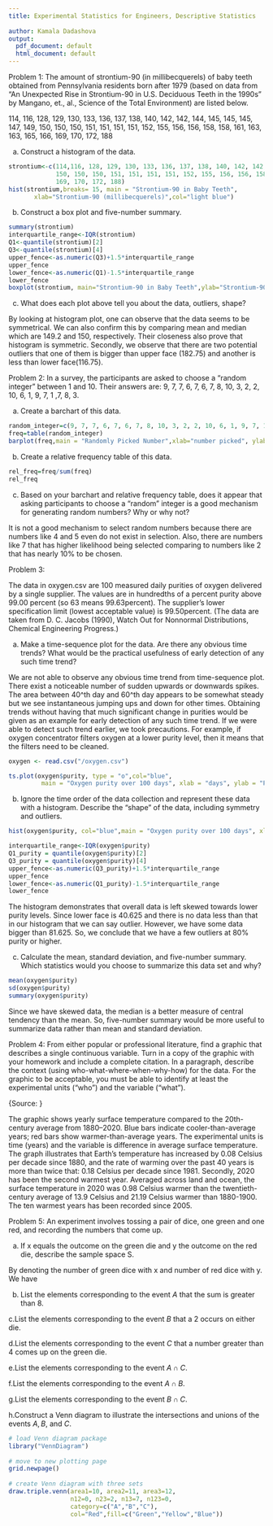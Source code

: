 ```yaml
---
title: Experimental Statistics for Engineers, Descriptive Statistics
       
author: Kamala Dadashova
output:
  pdf_document: default
  html_document: default
---
```

Problem 1: The amount of strontium-90 (in millibecquerels) of baby teeth obtained from Pennsylvania residents born after 1979 (based on data from “An Unexpected Rise in Strontium-90 in U.S. Deciduous Teeth in the 1990s” by Mangano, et., al., Science of the Total Environment) are listed below.

114, 116, 128, 129, 130, 133, 136, 137, 138, 140, 142, 142, 144, 145, 145, 145, 147, 149, 150, 150, 150, 151, 151, 151, 151, 152, 155, 156, 156, 158, 158, 161, 163, 163, 165, 166, 169, 170, 172, 188

a. Construct a histogram of the data.
```r
strontium<-c(114,116, 128, 129, 130, 133, 136, 137, 138, 140, 142, 142, 144, 145, 145, 145, 147, 149,
             150, 150, 150, 151, 151, 151, 151, 152, 155, 156, 156, 158, 158, 161, 163, 163, 165, 166,
             169, 170, 172, 188)
hist(strontium,breaks= 15, main = "Strontium-90 in Baby Teeth",
       xlab="Strontium-90 (millibecquerels)",col="light blue")

```


b. Construct a box plot and five-number summary.
```r
summary(strontium)
interquartile_range<-IQR(strontium)
Q1<-quantile(strontium)[2]
Q3<-quantile(strontium)[4]
upper_fence<-as.numeric(Q3)+1.5*interquartile_range
upper_fence
lower_fence<-as.numeric(Q1)-1.5*interquartile_range
lower_fence
boxplot(strontium, main="Strontium-90 in Baby Teeth",ylab="Strontium-90 (millibecquerels)")

```


c. What does each plot above tell you about the data, outliers, shape?

By looking at histogram plot, one can observe that the data seems to be symmetrical. We can also confirm this by comparing mean and median which are 149.2 and 150, respectively. Their closeness also prove that histogram is symmetric. Secondly, we observe that there are two potential outliers that one of them is bigger than upper face (182.75) and another is less than lower face(116.75).


```{=latex}
\vspace{1 cm}
````

Problem 2: In a survey, the participants are asked to choose a “random integer” between 1 and 10.
Their answers are: 9, 7, 7, 6, 7, 6, 7, 8, 10, 3, 2, 2, 10, 6, 1, 9, 7, 1 ,7, 8, 3.

a. Create a barchart of this data.
```r
random_integer=c(9, 7, 7, 6, 7, 6, 7, 8, 10, 3, 2, 2, 10, 6, 1, 9, 7, 1, 7, 8, 3)
freq=table(random_integer)
barplot(freq,main = "Randomly Picked Number",xlab="number picked", ylab="frequency",col="light green")


```



b. Create a relative frequency table of this data.
```r
rel_freq=freq/sum(freq)
rel_freq
```


c. Based on your barchart and relative frequency table, does it appear that asking participants to choose a “random” integer is a good mechanism for generating random numbers? Why or why not?

It is not a good mechanism to select random numbers because there are numbers like 4 and 5 even do not exist in selection. Also, there are numbers like 7 that has higher likelihood being selected comparing to numbers like 2 that has nearly 10% to be chosen.

```{=latex}
\vspace{1 cm}
````

Problem 3:

The data in oxygen.csv are 100 measured daily purities of oxygen delivered by a single supplier. The values are in hundredths of a percent purity above 99.00 percent (so 63 means 99.63percent). The supplier’s lower specification limit (lowest acceptable value) is 99.50percent. (The data are taken from D. C. Jacobs (1990), Watch Out for Nonnormal Distributions,
Chemical Engineering Progress.)

a. Make a time-sequence plot for the data. Are there any obvious time trends? What would be the practical usefulness of early detection of any such time trend?

We are not able to observe any obvious time trend from time-sequence plot. There exist a noticeable number of sudden upwards or downwards spikes. The area between 40^th day and 60^th day appears to be somewhat steady but we see instantaneous jumping ups and down for other times. Obtaining trends without having that much significant change in purities would be given as an example for early detection of any such time trend. If we were able to detect such trend earlier, we took precautions. For example, if oxygen concentrator filters oxygen at a lower purity level, then it means that the filters need to be cleaned.

```r
oxygen <- read.csv("/oxygen.csv")
```
```r
ts.plot(oxygen$purity, type = "o",col="blue",
         main = "Oxygen purity over 100 days", xlab = "days", ylab = "Purity")
```




b. Ignore the time order of the data collection and represent these data with a histogram. Describe the “shape” of the data, including symmetry and outliers.

```r
hist(oxygen$purity, col="blue",main = "Oxygen purity over 100 days", xlab = "purity")
```
```r
interquartile_range<-IQR(oxygen$purity)
Q1_purity = quantile(oxygen$purity)[2]
Q3_purity = quantile(oxygen$purity)[4]
upper_fence<-as.numeric(Q3_purity)+1.5*interquartile_range
upper_fence
lower_fence<-as.numeric(Q1_purity)-1.5*interquartile_range
lower_fence
```


The histogram demonstrates that overall data is left skewed towards lower purity levels. Since lower face is 40.625 and there is no data less than that in our histogram that we can say outlier. However, we have some data bigger than 81.625. So, we conclude that we have a few outliers at 80% purity or higher.

c. Calculate the mean, standard deviation, and five-number summary. Which
statistics would you choose to summarize this data set and why?

```r
mean(oxygen$purity)
sd(oxygen$purity)
summary(oxygen$purity)


```

Since we have skewed data, the median is a better measure of central tendency than the mean. So, five-number summary would be more useful to  summarize data rather than mean and standard deviation.

```{=latex}
\vspace{1 cm}
````

Problem 4: From either popular or professional literature, find a graphic that describes a single continuous variable. Turn in a copy of the graphic with your homework and include a complete citation. In a paragraph, describe the context (using who-what-where-when-why-how) for the data. For the graphic to be acceptable, you must be able to identify at least the experimental units (“who”) and the variable (“what”).

{Source: \url{https://www.climate.gov/media/12885}}

The graphic shows yearly surface temperature compared to the 20th-century average from 1880–2020. Blue bars indicate cooler-than-average years; red bars show warmer-than-average years. The experimental units is time (years) and the variable is difference in average surface temperature. The graph illustrates that Earth’s temperature has increased by 0.08 Celsius per decade since 1880, and the rate of warming over the past 40 years is more than twice that:  0.18 Celsius per decade since 1981. Secondly, 2020 has been the second warmest year. Averaged across land and ocean, the surface temperature in 2020 was 0.98 Celsius warmer than the twentieth-century average of 13.9 Celsius and 21.19 Celsius warmer than 1880-1900. The ten warmest years has been recorded since 2005.





















```{=latex}
\vspace{1 cm}
````

Problem 5: An experiment involves tossing a pair of dice, one green and one red, and recording the numbers that come up.


a. If x  equals the outcome on the green die and y the outcome on the red die, describe the sample space S.

By denoting the number of green dice with x and  number of red dice with y. We have 


```{=latex}
$$S=\{(x,y)\}=\{(1, 1), (1, 2), (1, 3), (1, 4), (1, 5), (1, 6),
 (2, 1), (2, 2), (2, 3), (2, 4), (2, 5),$$$$ (2, 6),
 (3, 1), (3, 2), (3, 3), (3, 4), (3, 5), (3, 6),
 (4, 1), (4, 2), (4, 3), (4, 4), (4, 5),$$$$(4, 6),
 (5, 1), (5, 2), (5, 3), (5, 4), (5, 5), (5, 6),
 (6, 1), (6, 2), (6, 3), (6, 4), (6, 5), (6, 6)\}$$
```

b. List the elements corresponding to the event $A$ that the sum is greater than 8.
```{=latex}
$$A= \{(3, 6),(4,5), (4,6), (5,4), (5,5), (5,6), (6,3), (6,4), (6,5),
(6,6)\}.$$
````

c.List the elements corresponding to the event $B$ that a 2 occurs on either die.
```{=latex}
$$B=\{(2,1), (2,2), (2,3), (2,4), (2,5), (2,6), (1,2), (3,2), (4,2),
(5,2), (6,2)\}.$$
````
d.List the elements corresponding to the event $C$ that a number greater than 4 comes up on the green die.
```{=latex}
$$ C=\{(5,1), (5,2), (5,3), (5,4), (5,5), (5,6), (6,1), (6,2),
(6,3), (6,4), (6,5), (6,6)\}.$$ 
````
e.List the elements corresponding to the event $A\cap C$.
```{=latex}
$$A\cap C=\{(5,4), (5,5), (5,6), (6,3), (6,4), (6,5), (6,6)\}.$$
````

f.List the elements corresponding to the event $A\cap B.$
```{=latex}
$$A\cap B=\emptyset$$
````

g.List the elements corresponding to the event $B\cap C.$
```{=latex}
$$B \cap C= \{(5,2), (6,2) \}.$$
````

h.Construct a Venn diagram to illustrate the intersections and unions of the events $A, B,$ and $C$.
```r
# load Venn diagram package
library("VennDiagram")
  
# move to new plotting page
grid.newpage()
  
# create Venn diagram with three sets
draw.triple.venn(area1=10, area2=11, area3=12, 
                 n12=0, n23=2, n13=7, n123=0, 
                 category=c("A","B","C"),
                 col="Red",fill=c("Green","Yellow","Blue"))

```






